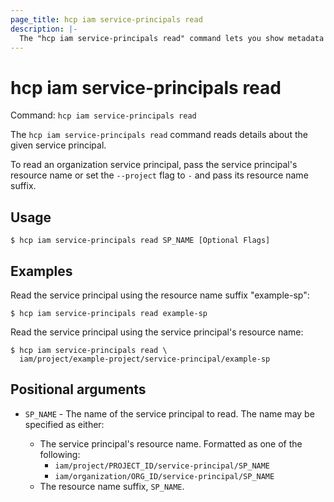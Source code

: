 ```yaml
---
page_title: hcp iam service-principals read
description: |-
  The "hcp iam service-principals read" command lets you show metadata for the given service principal.
---
```


# hcp iam service-principals read

Command: `hcp iam service-principals read` 

The `hcp iam service-principals read` command reads details about the given
service principal.

To read an organization service principal, pass the service principal's
resource name or set the `--project` flag to `-` and pass its resource name
suffix.

## Usage

```shell-session
$ hcp iam service-principals read SP_NAME [Optional Flags]
```

## Examples

Read the service principal using the resource name suffix "example-sp":

```shell-session
$ hcp iam service-principals read example-sp
```

Read the service principal using the service principal's resource name:

```shell-session
$ hcp iam service-principals read \
  iam/project/example-project/service-principal/example-sp
```

## Positional arguments

- `SP_NAME` - The name of the service principal to read. The name may be specified as either:
	
	* The service principal's resource name. Formatted as one of the following:
	    * `iam/project/PROJECT_ID/service-principal/SP_NAME`
	    * `iam/organization/ORG_ID/service-principal/SP_NAME`
	* The resource name suffix, `SP_NAME`.

